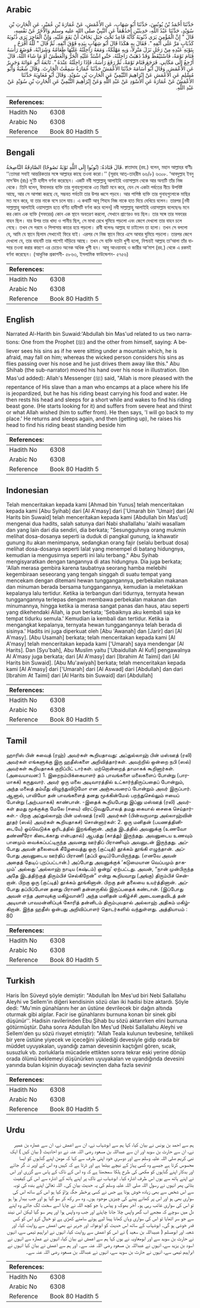 ## Arabic


<div dir="rtl" lang="ar" style={{fontSize:'larger',backgroundColor:'#f8f9fa',padding:20}}>
حَدَّثَنَا أَحْمَدُ بْنُ يُونُسَ، حَدَّثَنَا أَبُو شِهَابٍ، عَنِ الأَعْمَشِ، عَنْ عُمَارَةَ بْنِ عُمَيْرٍ، عَنِ الْحَارِثِ بْنِ سُوَيْدٍ، حَدَّثَنَا عَبْدُ اللَّهِ، حَدِيثَيْنِ أَحَدُهُمَا عَنِ النَّبِيِّ صلى الله عليه وسلم وَالآخَرُ عَنْ نَفْسِهِ، قَالَ ‏"‏ إِنَّ الْمُؤْمِنَ يَرَى ذُنُوبَهُ كَأَنَّهُ قَاعِدٌ تَحْتَ جَبَلٍ يَخَافُ أَنْ يَقَعَ عَلَيْهِ، وَإِنَّ الْفَاجِرَ يَرَى ذُنُوبَهُ كَذُبَابٍ مَرَّ عَلَى أَنْفِهِ ‏"‏‏.‏ فَقَالَ بِهِ هَكَذَا قَالَ أَبُو شِهَابٍ بِيَدِهِ فَوْقَ أَنْفِهِ‏.‏ ثُمَّ قَالَ ‏"‏ لَلَّهُ أَفْرَحُ بِتَوْبَةِ عَبْدِهِ مِنْ رَجُلٍ نَزَلَ مَنْزِلاً، وَبِهِ مَهْلَكَةٌ، وَمَعَهُ رَاحِلَتُهُ عَلَيْهَا طَعَامُهُ وَشَرَابُهُ، فَوَضَعَ رَأْسَهُ فَنَامَ نَوْمَةً، فَاسْتَيْقَظَ وَقَدْ ذَهَبَتْ رَاحِلَتُهُ، حَتَّى اشْتَدَّ عَلَيْهِ الْحَرُّ وَالْعَطَشُ أَوْ مَا شَاءَ اللَّهُ، قَالَ أَرْجِعُ إِلَى مَكَانِي‏.‏ فَرَجَعَ فَنَامَ نَوْمَةً، ثُمَّ رَفَعَ رَأْسَهُ، فَإِذَا رَاحِلَتُهُ عِنْدَهُ ‏"‏‏.‏ تَابَعَهُ أَبُو عَوَانَةَ وَجَرِيرٌ عَنِ الأَعْمَشِ‏.‏ وَقَالَ أَبُو أُسَامَةَ حَدَّثَنَا الأَعْمَشُ حَدَّثَنَا عُمَارَةُ سَمِعْتُ الْحَارِثَ‏.‏ وَقَالَ شُعْبَةُ وَأَبُو مُسْلِمٍ عَنِ الأَعْمَشِ عَنْ إِبْرَاهِيمَ التَّيْمِيِّ عَنِ الْحَارِثِ بْنِ سُوَيْدٍ‏.‏ وَقَالَ أَبُو مُعَاوِيَةَ حَدَّثَنَا الأَعْمَشُ عَنْ عُمَارَةَ عَنِ الأَسْوَدِ عَنْ عَبْدِ اللَّهِ وَعَنْ إِبْرَاهِيمَ التَّيْمِيِّ عَنِ الْحَارِثِ بْنِ سُوَيْدٍ عَنْ عَبْدِ اللَّهِ‏.‏
</div>
<div style={{backgroundColor:'#f8f9fa',padding:20, marginBottom: 10}}><table> <thead> <tr> <th>References:</th> <th></th> </tr> </thead> <tbody><tr><td>Hadith No</td><td>6308</td></tr><tr><td>Arabic No</td><td>6308</td></tr><tr><td>Reference</td><td>Book 80 Hadith 5</td></tr></tbody></table></div>

## Bengali


<div dir="ltr" lang="bn" style={{fontSize:'larger',backgroundColor:'#f8f9fa',padding:20}}>
قَالَ قَتَادَةُ: (تُوبُوا إِلَى اللَّهِ تَوْبَةً نَصُوحًا) الصَّادِقَةُ النَّاصِحَةُ. ক্বাতাদাহ (রহ.) বলেন, মহান আল্লাহর বাণীঃ ‘‘তোমরা সবাই আন্তরিকতার সঙ্গে আল্লাহর কাছে তওবা করো।’’ (সূরাহ আত্-তাহরীম ৬৬/৮) ৬৩০৮. ‘আবদুল্লাহ ইবনু মাস‘ঊদ (রাঃ) দু’টি হাদীস বর্ণনা করেছেন। একটি নবী সাল্লাল্লাহু আলাইহি ওয়াসাল্লাম থেকে আর অন্যটি তাঁর নিজ থেকে। তিনি বলেন, ঈমানদার ব্যক্তি তার গুনাহগুলোকে এত বিরাট মনে করে, যেন সে একটা পর্বতের নীচে উপবিষ্ট আছে, আর সে আশঙ্কা করছে যে, সম্ভবত পর্বতটা তার উপর ধ্বসে পড়বে। আর পাপিষ্ঠ ব্যক্তি তার গুনাহগুলোকে মাছির মত মনে করে, যা তার নাকে বসে চলে যায়। এ কথাটি আবূ শিহাব নিজ নাকে হাত দিয়ে দেখিয়ে বলেন। তারপর [নবী সাল্লাল্লাহু আলাইহি ওয়াসাল্লাম হতে বর্ণিত হাদীসটি বর্ণনা করে বলেন] নবী সাল্লাল্লাহু আলাইহি ওয়াসাল্লাম বলেছেনঃ মনে কর কোন এক ব্যক্তি (সফরের) কোন এক স্থানে অবতরণ করলো, সেখানে প্রাণেরও ভয় ছিল। তার সঙ্গে তার সফরের বাহন ছিল। যার উপর তার খাদ্য ও পানীয় ছিল, সে মাথা রেখে ঘুমিয়ে পড়লো এবং জেগে দেখলো তার বাহন চলে গেছে। তখন সে গরমে ও পিপাসায় কাতর হয়ে পড়লো। রাবী বলেনঃ আল্লাহ যা চাইলেন তা হলো। তখন সে বললো যে, আমি যে স্থানে ছিলাম সেখানেই ফিরে যাই। এরপর সে নিজ স্থানে ফিরে এসে আবার ঘুমিয়ে পড়লো। তারপর জেগে দেখলো যে, তার বাহনটি তার পাশেই দাঁড়িয়ে আছে। তখন সে ব্যক্তি যতটা খুশী হলো, নিশ্চয়ই আল্লাহ তা‘আলা তাঁর বান্দার তওবা করার কারণে এর চেয়েও অনেক অধিক খুশী হন। আবূ আওয়ানাহ ও জারীর আ‘মাশ (রহ.) থেকে এ রকমই বর্ণনা করেছেন। (আধুনিক প্রকাশনী- ৫৮৬৩, ইসলামিক ফাউন্ডেশন- ৫৭৫৬)
</div>
<div style={{backgroundColor:'#f8f9fa',padding:20, marginBottom: 10}}><table> <thead> <tr> <th>References:</th> <th></th> </tr> </thead> <tbody><tr><td>Hadith No</td><td>6308</td></tr><tr><td>Arabic No</td><td>6308</td></tr><tr><td>Reference</td><td>Book 80 Hadith 5</td></tr></tbody></table></div>

## English


<div dir="ltr" lang="en" style={{fontSize:'larger',backgroundColor:'#f8f9fa',padding:20}}>
Narrated Al-Harith bin Suwaid:'Abdullah bin Mas'ud related to us two narrations: One from the Prophet (ﷺ) and the other from himself, saying: A believer sees his sins as if he were sitting under a mountain which, he is afraid, may fall on him; whereas the wicked person considers his sins as flies passing over his nose and he just drives them away like this." Abu Shihab (the sub-narrator) moved his hand over his nose in illustration. (Ibn Mas'ud added): Allah's Messenger (ﷺ) said, "Allah is more pleased with the repentance of His slave than a man who encamps at a place where his life is jeopardized, but he has his riding beast carrying his food and water. He then rests his head and sleeps for a short while and wakes to find his riding beast gone. (He starts looking for it) and suffers from severe heat and thirst or what Allah wished (him to suffer from). He then says, 'I will go back to my place.' He returns and sleeps again, and then (getting up), he raises his head to find his riding beast standing beside him
</div>
<div style={{backgroundColor:'#f8f9fa',padding:20, marginBottom: 10}}><table> <thead> <tr> <th>References:</th> <th></th> </tr> </thead> <tbody><tr><td>Hadith No</td><td>6308</td></tr><tr><td>Arabic No</td><td>6308</td></tr><tr><td>Reference</td><td>Book 80 Hadith 5</td></tr></tbody></table></div>

## Indonesian


<div dir="ltr" lang="id" style={{fontSize:'larger',backgroundColor:'#f8f9fa',padding:20}}>
Telah menceritakan kepada kami [Ahmad bin Yunus] telah menceritakan kepada kami [Abu Syihab] dari [Al A'masy] dari ['Umarah bin 'Umair] dari [Al Harits bin Suwaid] telah menceritakan kepada kami [Abdullah bin Mas'ud] mengenai dua hadits, salah satunya dari Nabi shallallahu 'alaihi wasallam dan yang lain dari dia sendiri, dia berkata; "Sesungguhnya orang mukmin melihat dosa-dosanya seperti ia duduk di pangkal gunung, ia khawatir gunung itu akan menimpanya, sedangkan orang fajir (selalu berbuat dosa) melihat dosa-dosanya seperti lalat yang menempel di batang hidungnya, kemudian ia mengusirnya seperti ini lalu terbang." Abu Syihab mengisyaratkan dengan tangannya di atas hidungnya. Dia juga berkata; 'Allah merasa gembira karena taubatnya seorang hamba melebihi kegembiraan seseorang yang tengah singgah di suatu tempat yang mencekam dengan ditemani hewan tunggangannya, perbekalan makanan dan minuman berada bersama tunggangannya, kemudian ia meletakkan kepalanya lalu tertidur. Ketika ia terbangun dari tidurnya, ternyata hewan tunggangannya terlepas dengan membawa perbekalan makanan dan minumannya, hingga ketika ia merasa sangat panas dan haus, atau seperti yang dikehendaki Allah, ia pun berkata; 'Sebaiknya aku kembali saja ke tempat tidurku semula.' Kemudian ia kembali dan tertidur. Ketika ia mengangkat kepalanya, ternyata hewan tunggangannya telah berada di sisinya.' Hadits ini juga diperkuat oleh [Abu 'Awanah] dan [Jarir] dari [Al A'masy]. [Abu Usamah] berkata; telah menceritakan kepada kami [Al A'masy] telah menceritakan kepada kami ['Umarah] saya mendengar [Al Harits]. Dan [Syu'bah], Abu Muslim yaitu ['Ubaidullah Al Kufi] pengawalnya Al A'masy juga berkata; dari [Al A'masy] dari [Ibrahim At Taimi] dari [Al Harits bin Suwaid]. [Abu Mu'awiyah] berkata; telah menceritakan kepada kami [Al A'masy] dari ['Umarah] dari [Al Aswad] dari [Abdullah] dan dari [Ibrahim At Taimi] dari [Al Harits bin Suwaid] dari [Abdullah]
</div>
<div style={{backgroundColor:'#f8f9fa',padding:20, marginBottom: 10}}><table> <thead> <tr> <th>References:</th> <th></th> </tr> </thead> <tbody><tr><td>Hadith No</td><td>6308</td></tr><tr><td>Arabic No</td><td>6308</td></tr><tr><td>Reference</td><td>Book 80 Hadith 5</td></tr></tbody></table></div>

## Tamil


<div dir="ltr" lang="ta" style={{fontSize:'larger',backgroundColor:'#f8f9fa',padding:20}}>
ஹாரிஸ் பின் சுவைத் (ரஹ்) அவர்கள் கூறியதாவது: அப்துல்லாஹ் பின் மஸ்ஊத் (ரலி) அவர்கள் எங்களுக்கு இரு ஹதீஸ்களை அறிவித்தார்கள். அவற்றில் ஒன்றை நபி (ஸல்) அவர்கள் கூறியதாகக் குறிப்பிட் டார்கள். மற்றொன்றைத் தாமாகக் கூறினார்கள். (அவையாவன:) 1. இறைநம்பிக்கையாளர் தம் பாவங்களை மலைகளைப் போன்று (பாரமாகக்) கருதுவார். அவர் ஒரு மலை அடிவாரத்தில் உட்கார்ந்திருப்பதைப் போன்றும், அந்த மலைத் தம்மீது விழுந்துவிடுமோ என அஞ்சுபவரைப் போன்றும் அவர் இருப்பார். ஆனால், பாவியோ தன் பாவங்களைத் தனது மூக்கின்மேல் பறந்துசெல்லும் ஈயைப் போன்று (அற்பமாகக்) காண்பான். -இதைக் கூறியபோது இப்னு மஸ்ஊத் (ரலி) அவர்கள் தமது மூக்குக்கு மேலே (ஈயை) விரட்டுவதுபோலத் தமது கையால் சைகை செய்தார்கள்.- பிறகு அப்துல்லாஹ் பின் மஸ்ஊத் (ரலி) அவர்கள் (பின்வருமாறு அல்லாஹ்வின் தூதர் (ஸல்) அவர்கள் கூறியதாகச்) சொன்னார்கள்: 2. ஒரு மனிதன் (பயணத்தினிடையே) ஓய்வெடுக்க ஓரிடத்தில் இறங்கினான். அந்த இடத்தில் அவனுக்கு (உணவோ தண்ணீரோ கிடைக்காது என்பதால்) ஆபத்து (காத்து) இருந்தது. அவனுடைய உணவும் பானமும் வைக்கப்பட்டிருந்த அவனது ஊர்திப் பிராணியும் அவனுடன் இருந்தது. அப்போது அவன் தலையைக் கீழேவைத்து ஒரு (குட்டித்) தூக்கம் தூங்கி எழுந்தான். அப்போது அவனுடைய ஊர்திப் பிராணி (தப்பி ஓடிப்)போயிருந்தது. (எனவே அவன் அதைத் தேடிப் புறப்பட்டான்.) அப்போது அவனுக்குக் ‘கடுமையான வெப்பமும் தாகமும்’ அல்லது ‘அல்லாஹ் நாடிய (கஷ்டம்) ஒன்று’ ஏற்பட்டது. அவன், “நான் முன்பிருந்த அதே இடத்திற்குத் திரும்பிச் செல்கிறேன்” என்று கூறியவாறு (அங்கு) திரும்பிச் சென்றான். பிறகு ஒரு (குட்டித்) தூக்கம் தூங்கினான். பிறகு தன் தலையை உயர்த்தினான். அப்போது தப்பிப்போன தனது பிராணி தன்னருகில் இருப்பதைக் கண்டான். (இப்போது அவன் எந்த அளவுக்கு மகிழ்வான்!) அந்த மனிதன் மகிழ்ச்சி அடைவதைவிடத் தன் அடியான் பாவமன்னிப்புக் கோரித் தன்னிடம் திரும்புவதால் அல்லாஹ் அதிகம் மகிழ்கிறான். இந்த ஹதீஸ் ஒன்பது அறிவிப்பாளர் தொடர்களில் வந்துள்ளது. அத்தியாயம் : 80
</div>
<div style={{backgroundColor:'#f8f9fa',padding:20, marginBottom: 10}}><table> <thead> <tr> <th>References:</th> <th></th> </tr> </thead> <tbody><tr><td>Hadith No</td><td>6308</td></tr><tr><td>Arabic No</td><td>6308</td></tr><tr><td>Reference</td><td>Book 80 Hadith 5</td></tr></tbody></table></div>

## Turkish


<div dir="ltr" lang="tr" style={{fontSize:'larger',backgroundColor:'#f8f9fa',padding:20}}>
Haris İbn Süveyd şöyle demiştir: "Abdullah İbn Mes'ud biri Nebi Sallallahu Aleyhi ve Sellem'in diğeri kendisinin sözü olan iki hadisi bize aktardı. Şöyle dedi: "Mu'min günahlarını her an üstüne devrilecek bir dağın altında oturmak gibi algılar. Facir ise günahlarını burnuna konan bir sinek gibi düşünür''. Hadisin ravilerinden Ebu Şihab bu sözü aktarırken elini burnuna götürmüştür. Daha sonra Abdullah İbn Mes'ud (Nebi Sallallahu Aleyhi ve Sellem'den şu sözü rivayet etmiştir): "Allah Teala kulunun tevbesine, tehlikeli bir yere üstüne yiyecek ve içeceğini yüklediği devesiyle gidip orada bir müddet uyuyakalan, uyandığı zaman devesinin kaçtığınl gören, sıcak, susuzluk vb. zorluklarla mücadele ettikten sonra tekrar eski yerine dönüp orada ölümü beklemeyi düşünürken uyuyakalan ve uyandığında devesini yanında bulan kişinin duyacağı sevinçten daha fazla sevinir
</div>
<div style={{backgroundColor:'#f8f9fa',padding:20, marginBottom: 10}}><table> <thead> <tr> <th>References:</th> <th></th> </tr> </thead> <tbody><tr><td>Hadith No</td><td>6308</td></tr><tr><td>Arabic No</td><td>6308</td></tr><tr><td>Reference</td><td>Book 80 Hadith 5</td></tr></tbody></table></div>

## Urdu


<div dir="rtl" lang="ur" style={{fontSize:'larger',backgroundColor:'#f8f9fa',padding:20}}>
ہم سے احمد بن یونس نے بیان کیا، کہا ہم سے ابوشہاب نے، ان سے اعمش نے، ان سے عمارہ بن عمیر نے، ان سے حارث بن سوید اور ان سے عبداللہ بن مسعود رضی اللہ عنہ نے دو احادیث ( بیان کیں ) ایک نبی کریم صلی اللہ علیہ وسلم سے اور دوسری خود اپنی طرف سے کہا کہ مومن اپنے گناہوں کو ایسا محسوس کرتا ہے جیسے وہ کسی پہاڑ کے نیچے بیٹھا ہے اور ڈرتا ہے کہ کہیں وہ اس کے اوپر نہ گر جائے اور بدکار اپنے گناہوں کو مکھی کی طرح ہلکا سمجھتا ہے کہ وہ اس کے ناک کے پاس سے گزری اور اس نے اپنے ہاتھ سے یوں اس طرف اشارہ کیا۔ ابوشہاب نے ناک پر اپنے ہاتھ کے اشارہ سے اس کی کیفیت بتائی پھر انہوں نے رسول اللہ صلی اللہ علیہ وسلم کی یہ حدیث بیان کی۔ اللہ تعالیٰ اپنے بندہ کی توبہ سے اس شخص سے بھی زیادہ خوش ہوتا ہے جس نے کسی پرخطر جگہ پڑاؤ کیا ہو اس کے ساتھ اس کی سواری بھی ہو اور اس پر کھانے پینے کی چیزیں موجود ہوں۔ وہ سر رکھ کر سو گیا ہو اور جب بیدار ہوا ہو تو اس کی سواری غائب رہی ہو۔ آخر بھوک و پیاس یا جو کچھ اللہ نے چاہا اسے سخت لگ جائے وہ اپنے دل میں سوچے کہ مجھے اب گھر واپس چلا جانا چاہئے اور جب وہ واپس ہوا اور پھر سو گیا لیکن اس نیند سے جو سر اٹھایا تو اس کی سواری وہاں کھانا پینا لیے ہوئے سامنے کھڑی ہے تو خیال کرو اس کو کس قدر خوشی ہو گی۔ ابوشہاب کے ساتھ اس حدیث کو ابوعوانہ اور جریر نے بھی اعمش سے روایت کیا، اور شعبہ اور ابومسلم ( عبیداللہ بن سعید ) نے اس کو اعمش سے روایت کیا، انہوں نے ابراہیم تیمی سے، انہوں نے حارث بن سوید سے اور ابومعاویہ نے یوں کہا ہم سے اعمش نے بیان کیا، انہوں نے عمارہ سے انہوں نے اسود بن یزید سے، انہوں نے عبداللہ بن مسعود رضی اللہ عنہ سے۔ اور ہم سے اعمش نے بیان کیا انہوں نے ابراہیم تیمی سے، انہوں نے حارث بن سوید سے، انہوں نے عبداللہ بن مسعود رضی اللہ عنہ سے۔
</div>
<div style={{backgroundColor:'#f8f9fa',padding:20, marginBottom: 10}}><table> <thead> <tr> <th>References:</th> <th></th> </tr> </thead> <tbody><tr><td>Hadith No</td><td>6308</td></tr><tr><td>Arabic No</td><td>6308</td></tr><tr><td>Reference</td><td>Book 80 Hadith 5</td></tr></tbody></table></div>